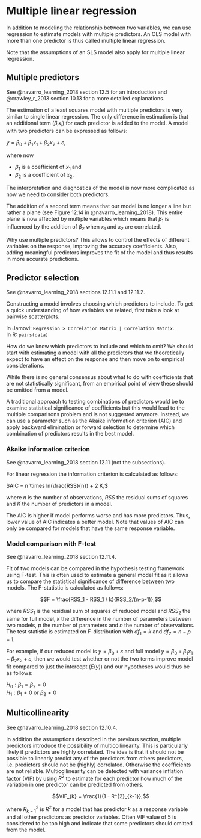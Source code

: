 <!-- Join with 09-regression and replace with an overview of some more complex models (count data, ordinal, multinomial) -->

# Multiple linear regression

In addition to modeling the relationship between two variables, we can use regression to estimate models with multiple predictors. An OLS model with more than one predictor is thus called multiple linear regression. 

Note that the assumptions of an SLS model also apply for multiple linear regression.

## Multiple predictors

See @navarro_learning_2018 section 12.5 for an introduction and @crawley_r_2013 section 10.13 for a more detailed explanations.

The estimation of a least squares model with multiple predictors is very similar to single linear regression. The only difference in estimation is that an additional term ($\beta_i x_i$) for each predictor is added to the model. A model with two predictors can be expressed as follows:

$y = \beta_0 + \beta_{1} x_1  + \beta_{2} x_2 + \varepsilon,$

where now

- $\beta_1$ is a coefficient of $x_1$ and
- $\beta_2$ is a coefficient of $x_2$.

The interpretation and diagnostics of the model is now more complicated as now we need to consider both predictors.

The addition of a second term means that our model is no longer a line but rather a plane (see Figure 12.14 in @navarro_learning_2018). This entire plane is now affected by multiple variables which means that $\beta_1$ is influenced by the addition of $\beta_2$ when $x_1$ and $x_2$ are correlated.

Why use multiple predictors? This allows to control the effects of different variables on the response, improving the accuracy coefficients. Also, adding meaningful predictors improves the fit of the model and thus results in more accurate predictions. 

## Predictor selection

See @navarro_learning_2018 sections 12.11.1 and 12.11.2.

Constructing a model involves choosing which predictors to include. To get a quick understanding of how variables are related, first take a look at pairwise scatterplots.

In Jamovi: `Regression > Correlation Matrix | Correlation Matrix `.  
In R: `pairs(data)`

How do we know which predictors to include and which to omit? We should start with estimating a model with all the predictors that we theoretically expect to have an effect on the response and then move on to empirical considerations.

While there is no general consensus about what to do with coefficients that are not statistically significant, from an empirical point of view these should be omitted from a model.

A traditional approach to testing combinations of predictors would be to examine statistical significance of coefficients but this would lead to the multiple comparisons problem and is not suggested anymore. Instead, we can use a parameter such as the Akaike information criterion (AIC) and apply backward elimination or forward selection to determine which combination of predictors results in the best model. 

### Akaike information criterion

See @navarro_learning_2018 section 12.11 (not the subsections).

For linear regression the information criterion is calculated as follows:

$AIC = n \times ln(\frac{RSS}{n}) + 2 K,$

where $n$ is the number of observations, $RSS$ the residual sums of squares and $K$ the number of predictors in a model.

The AIC is higher if model performs worse and has more predictors. Thus, lower value of AIC indicates a better model. Note that values of AIC can only be compared for models that have the same response variable.

### Model comparison with F-test

See @navarro_learning_2018 section 12.11.4.

Fit of two models can be compared in the hypothesis testing framework using F-test. This is often used to estimate a general model fit as it allows us to compare the statistical significance of difference between two models. The F-statistic is calculated as follows:

$$F = \frac{RSS_1 - RSS_1 / k}{RSS_2/(n-p-1)},$$

where $RSS_1$ is the residual sum of squares of reduced model and $RSS_2$ the same for full model, $k$ the difference in the number of parameters between two models, $p$ the number of parameters and $n$ the number of observations. The test statistic is  estimated on F-distribution with $df_1 = k$ and $df_2 = n-p-1$.

For example, if our reduced model is $y = \beta_0 + \varepsilon$ and full model $y = \beta_0 + \beta_{1} x_1  + \beta_{2} x_2 + \varepsilon$, then we would test whether or not the two terms improve model fit compared to just the intercept ($E(y)$) and our hypotheses would thus be as follows:

$H_0: \beta_1 = \beta_2 = 0$  
$H_1: \beta_1 \neq 0 \text{ or } \beta_2 \neq 0$  

## Multicollinearity

See @navarro_learning_2018 section 12.10.4.

In addition the assumptions described in the previous section, multiple predictors introduce the possibility of multicollinearity. This is particularly likely if predictors are highly correlated. The idea is that it should not be possible to linearly predict any of the predictors from others predictors, i.e. predictors should not be (highly) correlated. Otherwise the coefficients are not reliable. Multicollinearity can be detected with variance inflation factor (VIF) by using $R^2$ to estimate for each predictor how much of the variation in one predictor can be predicted from others.

$$VIF_{k} = \frac{1}{1 - R^{2}_{k-1}},$$

where $R^{2}_{k-1}$ is $R^{2}$ for a model that has predictor $k$ as a response variable and all other predictors as predictor variables. Often VIF value of 5 is considered to be too high and indicate that some predictors should omitted from the model.

